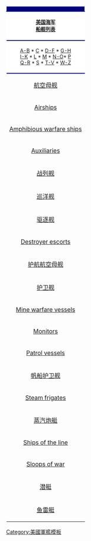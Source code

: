 {| cellpadding=3 cellspacing=0 style="float:right; margin:5px; border:3px solid navy;background:#f3f6ff"
|-
|align=center style="padding:6px;background:navy;border:thin solid white;"|{{USN flag|2=100}}
|-
|align=center style="border-top:2px solid navy;border-bottom:2px solid navy;background:white;"|<small>'''[[美国海军舰艇列表|美国海军<br/>船舰列表]]'''</small>
|-
|align=center style="border-bottom:2px solid navy;background:white;"|
<small>
[[美国海军船舰列表: A-B|A-B]] *
[[美国海军船舰列表: C|C]] *
[[美国海军船舰列表: D-F|D-F]] *
[[美国海军船舰列表: G-H|G-H]]<br>
[[美国海军船舰列表: I-K|I-K]] *
[[美国海军船舰列表: L|L]] *
[[美国海军船舰列表: M|M]] * 
[[美国海军船舰列表: N-O|N-O]]*
[[美国海军船舰列表: P|P]] <br>
[[美国海军船舰列表: Q-R|Q-R]] *
[[美国海军船舰列表: S|S]] *
[[美国海军船舰列表: T-V|T-V]] *
[[美国海军船舰列表: W-Z|W-Z]] </small>
|- 
|align="center"|[[美国海军航空母舰列表|航空母舰]]
|-
|align="center"|[[List of airships of the United States Navy|Airships]]
|-
|align="center"|[[List of United States Navy amphibious warfare ships|Amphibious warfare ships]]
|-
|align="center"|[[List of auxiliaries of the United States Navy|Auxiliaries]]
|-
|align="center"|[[美国海军战列舰列表|战列舰]]
|-
|align="center"|[[美国海军巡洋舰列表|巡洋舰]]
|-
|align="center"|[[美国海军驱逐舰列表|驱逐舰]]
|-
|align="center"|[[List of United States Navy destroyer escorts|Destroyer escorts]]
|- 
|align="center"|[[美国海军护航航空母舰列表|护航航空母舰]]
|-
|align="center"|[[List of frigates of the United States Navy|护卫舰]]
|-
|align="center"|[[List of mine warfare vessels of the United States Navy|Mine warfare vessels]]
|-
|align="center"|[[List of monitors of the United States Navy|Monitors]]
|-
|align="center"|[[List of patrol vessels of the United States Navy|Patrol vessels]]
|-
|align="center"|[[List of sailing frigates of the United States Navy|帆船护卫舰]]
|-
|align="center"|[[List of steam frigates of the United States Navy|Steam frigates]]
|-
|align="center"|[[List of steam gunboats of the United States Navy|蒸汽炮艇]]
|-

|align="center"|[[List of ships of the line of the United States Navy|Ships of the line]]
|-
|align="center"|[[List of sloops of war of the United States Navy|Sloops of war]]
|-

|align="center"|[[List of submarines of the United States Navy|潜艇]]
|-
|align="center"|[[List of torpedo boats of the United States Navy|鱼雷艇]]
|}<noinclude>

[[Category:美國軍艦模板]]
</noinclude>